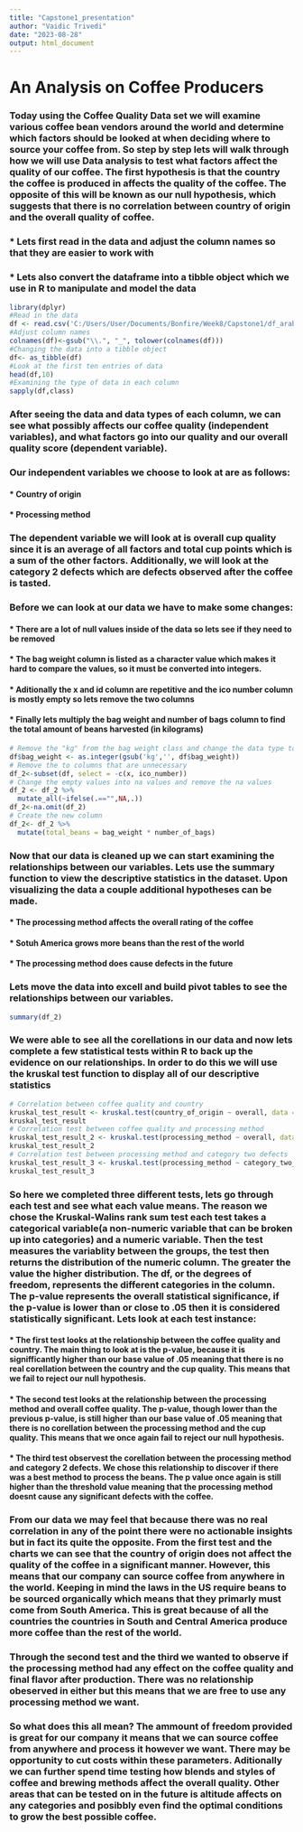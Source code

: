 ---
title: "Capstone1_presentation"
author: "Vaidic Trivedi"
date: "2023-08-28"
output: html_document
---

# An Analysis on Coffee Producers

### Today using the Coffee Quality Data set we will examine various coffee bean vendors around the world and determine which factors should be looked at when deciding where to source your coffee from. So step by step lets will walk through how we will use Data analysis to test what factors affect the quality of our coffee. The first hypothesis is that the country the coffee is produced in affects the quality of the coffee. The opposite of this will be known as our null hypothesis, which suggests that there is no correlation between country of origin and the overall quality of coffee.

### \* Lets first read in the data and adjust the column names so that they are easier to work with

### \* Lets also convert the dataframe into a tibble object which we use in R to manipulate and model the data

```{r}
library(dplyr)
#Read in the data
df <- read.csv('C:/Users/User/Documents/Bonfire/Week8/Capstone1/df_arabica_clean.csv')
#Adjust column names
colnames(df)<-gsub("\\.", "_", tolower(colnames(df)))
#Changing the data into a tibble object
df<- as_tibble(df)
#Look at the first ten entries of data
head(df,10)
#Examining the type of data in each column
sapply(df,class)
```

### After seeing the data and data types of each column, we can see what possibly affects our coffee quality (independent variables), and what factors go into our quality and our overall quality score (dependent variable).

### Our independent variables we choose to look at are as follows:

#### \* Country of origin

#### \* Processing method

### The dependent variable we will look at is overall cup quality since it is an average of all factors and total cup points which is a sum of the other factors. Additionally, we will look at the category 2 defects which are defects observed after the coffee is tasted.

### Before we can look at our data we have to make some changes:

#### \* There are a lot of null values inside of the data so lets see if they need to be removed

#### \* The bag weight column is listed as a character value which makes it hard to compare the values, so it must be converted into integers.

#### \* Aditionally the x and id column are repetitive and the ico number column is mostly empty so lets remove the two columns

#### \* Finally lets multiply the bag weight and number of bags column to find the total amount of beans harvested (in kilograms)

```{r}
# Remove the "kg" from the bag weight class and change the data type to integer
df$bag_weight <- as.integer(gsub('kg','', df$bag_weight))
# Remove the to columns that are unnecessary
df_2<-subset(df, select = -c(x, ico_number))
# Change the empty values into na values and remove the na values
df_2 <- df_2 %>%
  mutate_all(~ifelse(.=="",NA,.))
df_2<-na.omit(df_2)
# Create the new column
df_2<- df_2 %>%
  mutate(total_beans = bag_weight * number_of_bags)
```

### Now that our data is cleaned up we can start examining the relationships between our variables. Lets use the summary function to view the descriptive statistics in the dataset. Upon visualizing the data a couple additional hypotheses can be made.

#### \* The processing method affects the overall rating of the coffee

#### \* Sotuh America grows more beans than the rest of the world

#### \* The processing method does cause defects in the future

### Lets move the data into excell and build pivot tables to see the relationships between our variables.

```{r}
summary(df_2)
```

### We were able to see all the corellations in our data and now lets complete a few statistical tests within R to back up the evidence on our relationships. In order to do this we will use the kruskal test function to display all of our descriptive statistics

```{r}
# Correlation between coffee quality and country
kruskal_test_result <- kruskal.test(country_of_origin ~ overall, data = df_2)
kruskal_test_result
# Correlation test between coffee quality and processing method
kruskal_test_result_2 <- kruskal.test(processing_method ~ overall, data = df_2)
kruskal_test_result_2
# Correlation test between processing method and category two defects
kruskal_test_result_3 <- kruskal.test(processing_method ~ category_two_defects, data = df_2)
kruskal_test_result_3
```

### So here we completed three different tests, lets go through each test and see what each value means. The reason we chose the Kruskal-Walins rank sum test each test takes a categorical variable(a non-numeric variable that can be broken up into categories) and a numeric variable. Then the test measures the variablity between the groups, the test then returns the distribution of the numeric column. The greater the value the higher distribution. The df, or the degrees of freedom, represents the different categories in the column. The p-value represents the overall statistical significance, if the p-value is lower than or close to .05 then it is considered statistically significant. Lets look at each test instance:

#### \* The first test looks at the relationship between the coffee quality and country. The main thing to look at is the p-value, because it is signifficantly higher than our base value of .05 meaning that there is no real corellation between the country and the cup quality. This means that we fail to reject our null hypothesis.

#### \* The second test looks at the relationship between the processing method and overall coffee quality. The p-value, though lower than the previous p-value, is still higher than our base value of .05 meaning that there is no corellation between the processing method and the cup quality. This means that we once again fail to reject our null hypothesis.

#### \* The third test observest the corellation between the processing method and category 2 defects. We chose this relationship to discover if there was a best method to process the beans. The p value once again is still higher than the threshold value meaning that the processing method doesnt cause any significant defects with the coffee.

### From our data we may feel that because there was no real correlation in any of the point there were no actionable insights but in fact its quite the opposite. From the first test and the charts we can see that the country of origin does not affect the quality of the coffee in a significant manner. However, this means that our company can source coffee from anywhere in the world. Keeping in mind the laws in the US require beans to be sourced organically which means that they primarly must come from South America. This is great because of all the countries the countries in South and Central America produce more coffee than the rest of the world.
### Through the second test and the third we wanted to observe if the processing method had any effect on the coffee quality and final flavor after production. There was no relationship obeserved in either but this means that we are free to use any processing method we want.
### So what does this all mean? The ammount of freedom provided is great for our company it means that we can source coffee from anywhere and process it however we want. There may be opportunity to cut costs within these parameters. Aditionally we can further spend time testing how blends and styles of coffee and brewing methods affect the overall quality. Other areas that can be tested on in the future is altitude affects on any categories and posibbly even find the optimal conditions to grow the best possible coffee.
